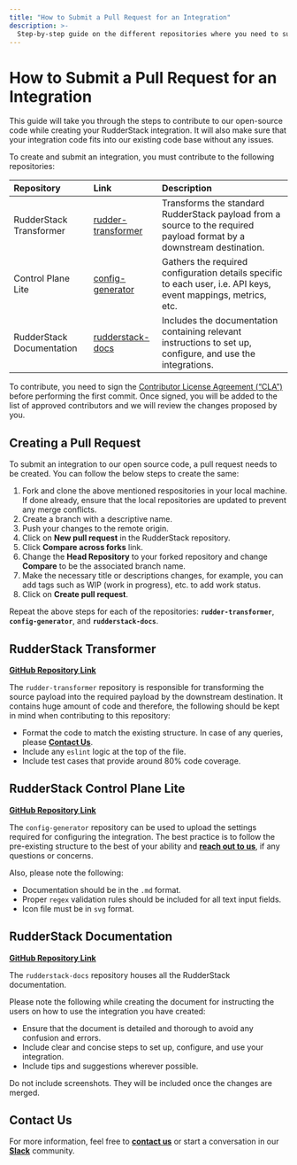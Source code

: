 ```yaml
---
title: "How to Submit a Pull Request for an Integration"
description: >-
  Step-by-step guide on the different repositories where you need to submit a PR while creating a new integration.
---
```


# How to Submit a Pull Request for an Integration

This guide will take you through the steps to contribute to our open-source code while creating your RudderStack integration. It will also make sure that your integration code fits into our existing code base without any issues.

To create and submit an integration, you must contribute to the following repositories:

<table>
  <thead>
    <tr>
      <th style="text-align:left"><b>Repository</b>
      </th>
      <th style="text-align:left"><b>Link</b>
      </th>
      <th style="text-align:left"><b>Description</b>
      </th>
    </tr>
  </thead>
  <tbody>
    <tr>
      <td style="text-align:left">
        <p>RudderStack Transformer
          <br />
        </p>
        <p>
        </p>
      </td>
      <td style="text-align:left">
        <p></p>
        <p><a href="https://github.com/rudderlabs/rudder-transformer">rudder-transformer</a></p>
      </td>
      <td style="text-align:left">Transforms the standard RudderStack payload from a
        source to the required payload format by a downstream destination.</td>
    </tr>
    <tr>
      <td style="text-align:left">
        <p>Control Plane Lite</p>
        <p></p>
        <p>
        </p>
      </td>
      <td style="text-align:left">
        <p></p>
        <p><a href="https://github.com/rudderlabs/config-generator">config-generator</a></p>
      </td>
      <td style="text-align:left">Gathers the required configuration details specific to each user, i.e. API keys, event mappings, metrics, etc.</td>
    </tr>
    <tr>
      <td style="text-align:left">
        <p>RudderStack Documentation</p>
        <p></p>
        <p></b>
        </p>
      </td>
      <td style="text-align:left">
        <p></p>
        <p><a href="https://github.com/rudderlabs/rudderstack-docs">rudderstack-docs</a></p>
      </td>
      <td style="text-align:left">Includes the documentation containing relevant instructions to set up, configure, and use
        the integrations.</td>
    </tr>
  </tbody>
</table>

<div class="warningBlock">

To contribute, you need to sign the <a href="https://rudderlabs.wufoo.com/forms/rudderlabs-contributor-license-agreement">Contributor License Agreement (“CLA”)</a> before performing the first commit. Once signed, you will be added to the list of approved contributors and we will review the changes proposed by you.
</div>

## Creating a Pull Request

To submit an integration to our open source code, a pull request needs to be created. You can follow the below steps to create the same:

1. Fork and clone the above mentioned respositories in your local machine. If done already, ensure that the local repositories are updated to prevent any merge conflicts. 
2. Create a branch with a descriptive name.
3. Push your changes to the remote origin.
4. Click on **New pull request** in the RudderStack repository.
5. Click **Compare across forks** link.
6. Change the **Head Repository** to your forked repository and change **Compare** to be the associated branch name.
7. Make the necessary title or descriptions changes, for example, you can add tags such as WIP \(work in progress\), etc. to add work status.
8. Click on **Create pull request**.

<div class="successBlock">

Repeat the above steps for each of the repositories: **<code class="inline-code">rudder-transformer</code>**, **<code class="inline-code">config-generator</code>**, and **<code class="inline-code">rudderstack-docs</code>**.
</div>



## RudderStack Transformer

[**GitHub Repository Link**](https://github.com/rudderlabs/rudder-transformer)

The `rudder-transformer` repository is responsible for transforming the source payload into the required payload by the downstream destination. It contains huge amount of code and therefore, the following should be kept in mind when contributing to this repository:

* Format the code to match the existing structure. In case of any queries, please [**Contact Us**](https://rudderstack.com/docs/user-guides/how-to-guides/how-to-submit-an-integration-pull-request#contact-us).
* Include any `eslint` logic at the top of the file.
* Include test cases that provide around 80% code coverage.

## RudderStack Control Plane Lite

[**GitHub Repository Link**](https://github.com/rudderlabs/config-generator)

The `config-generator` repository can be used to upload the settings required for configuring the integration. The best practice is to follow the pre-existing structure to the best of your ability and [**reach out to us**](https://rudderstack.com/join-rudderstack-slack-community), if any questions or concerns.

Also, please note the following:

* Documentation should be in the `.md` format.
* Proper `regex` validation rules should be included for all text input fields.
* Icon file must be in `svg` format.

## RudderStack Documentation

[**GitHub Repository Link**](https://github.com/rudderlabs/rudderstack-docs)

The `rudderstack-docs` repository houses all the RudderStack documentation.

Please note the following while creating the document for instructing the users on how to use the integration you have created:

* Ensure that the document is detailed and thorough to avoid any confusion and errors. 
* Include clear and concise steps to set up, configure, and use your integration.
* Include tips and suggestions wherever possible.

<div class="warningBlock">

Do not include screenshots. They will be included once the changes are merged.
</div>

## Contact Us

For more information, feel free to [**contact us**](mailto:%20docs@rudderstack.com) or start a conversation in our [**Slack**](https://rudderstack.com/join-rudderstack-slack-community) community.
